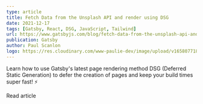 ```yaml
---
type: article
title: Fetch Data from the Unsplash API and render using DSG
date: 2021-12-17
tags: [Gatsby, React, DSG, JavaScript, Tailwind]
url: https://www.gatsbyjs.com/blog/fetch-data-from-the-unsplash-api-and-render-using-dsg
publication: Gatsby
author: Paul Scanlon
logo: https://res.cloudinary.com/www-paulie-dev/image/upload/v1658077182/paulie.dev/Logos/gatsby-logo_dgbkjm.png
---
```


Learn how to use Gatsby's latest page rendering method DSG (Deferred Static Generation) to defer the creation of pages
and keep your build times super fast! ⚡

<MarkdownCtaLink href="https://www.gatsbyjs.com/blog/fetch-data-from-the-unsplash-api-and-render-using-dsg">
  Read article
</MarkdownCtaLink>
